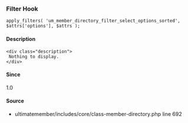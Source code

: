 
<UMBreadCrumb type="filter"/>

### Filter Hook    
    
```
apply_filters( 'um_member_directory_filter_select_options_sorted', $attrs['options'], $attrs );
```

#### Description
    <div class="description">
     Nothing to display.
    </div>

#### Since
<div class="description">
1.0
</div>

#### Source
  - <Link href="https://github.com/ultimatemember/ultimatemember/tree/2.5.0/includes/core/class-member-directory.php#L692">ultimatemember/includes/core/class-member-directory.php</Link> <Link href="https://github.com/ultimatemember/ultimatemember/tree/2.5.0/includes/core/class-member-directory.php#L692">line 692</Link>

